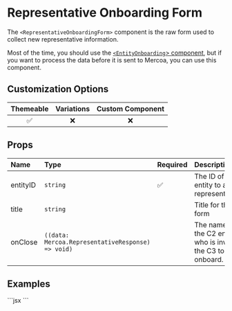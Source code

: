 
# Representative Onboarding Form

The `<RepresentativeOnboardingForm>` component is the raw form used to collect new representative information.

Most of the time, you should use the [`<EntityOnboarding`> component](/Entity/Onboarding), but if you want to process the data before it is sent to Mercoa, you can use this component.

## Customization Options

| Themeable | Variations | Custom Component |
| :-------: | :--------: | :--------------: |
|    ✅     |     ❌     |        ❌        |

## Props

| Name     | Type                                              | Required | Description                                                  |
| :------- | :------------------------------------------------ | :------- | :----------------------------------------------------------- |
| entityID | `string`                                          | ✅       | The ID of the entity to add representatives                  |
| title    | `string`                                          |          | Title for the form                                           |
| onClose  | `((data: Mercoa.RepresentativeResponse) => void)` |          | The name of the C2 entity who is inviting the C3 to onboard. |

## Examples

<ComponentContainer>
  <RepresentativeOnboardingForm entityId={payerEntity.id} type="payor" />
  ```jsx
  <RepresentativeOnboardingForm entityId="ent_12345" type="payor" />
  ```
</ComponentContainer>
